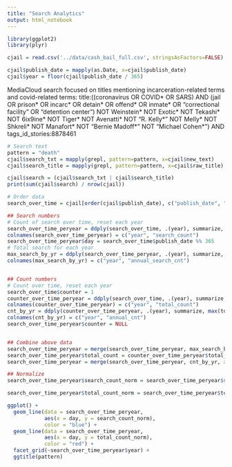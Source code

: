 ```yaml
---
title: "Search Analytics"
output: html_notebook
---
```


```r
library(ggplot2)
library(plyr)
```


```r
cjail = read.csv('../data/cash_bail_full.csv', stringsAsFactors=FALSE)
```

```r
cjail$publish_date = mapply(as.Date, x=cjail$publish_date)
cjail$year = floor(cjail$publish_date / 365)
```


MediaCloud search focused on titles mentioning incarceration-related terms and covid-related terms: title:((coronavirus OR COVID\* OR SARS) AND (jail OR prison\* OR incarc\* OR detain\* OR offend\* OR inmate\* OR "correctional facility" OR "detention center") NOT Weinstein\* NOT Exotic\* NOT Tekashi\* NOT 6ix9ine\* NOT Tiger\* NOT Avenatti\* NOT "R. Kelly\*" NOT Melly\* NOT Shkreli\* NOT Manafort\* NOT "Bernie Madoff\*" NOT "Michael Cohen\*") AND tags_id_stories:8878461

```r
# Search text
pattern = "death"
cjail$search_txt = mapply(grepl, pattern=pattern, x=cjail$new_text)
cjail$search_title = mapply(grepl, pattern=pattern, x=cjail$raw_title)

cjail$search = (cjail$search_txt | cjail$search_title)
print(sum(cjail$search) / nrow(cjail))
```


```r
# Order data
search_over_time = cjail[order(cjail$publish_date), c("publish_date", "search", "year")]

## Search numbers
# Count of search over time, reset each year
search_over_time_peryear = ddply(search_over_time, .(year), summarize, cumsum(search))
colnames(search_over_time_peryear) = c("year", "search_count")
search_over_time_peryear$day = search_over_time$publish_date %% 365
# Total search for each year
max_search_by_yr = ddply(search_over_time_peryear, .(year), summarize, max(search_count))
colnames(max_search_by_yr) = c("year", "annual_search_cnt")


## Count numbers
# Count over time, reset each year
search_over_time$counter = 1
counter_over_time_peryear = ddply(search_over_time, .(year), summarize, cumsum(counter))
colnames(counter_over_time_peryear) = c("year", "total_count")
cnt_by_yr = ddply(counter_over_time_peryear, .(year), summarize, max(total_count))
colnames(cnt_by_yr) = c("year", "annual_cnt")
search_over_time_peryear$counter = NULL


## Combine above data
search_over_time_peryear = merge(search_over_time_peryear, max_search_by_yr, all=TRUE)
search_over_time_peryear$total_count = counter_over_time_peryear$total_count
search_over_time_peryear = merge(search_over_time_peryear, cnt_by_yr, all=TRUE)

## Normalize
search_over_time_peryear$search_count_norm = search_over_time_peryear$search_count / search_over_time_peryear$annual_search_cnt

search_over_time_peryear$total_count_norm = search_over_time_peryear$total_count / search_over_time_peryear$annual_cnt
```


```r
ggplot() + 
  geom_line(data = search_over_time_peryear,
            aes(x = day, y = search_count_norm),
            color = "blue") + 
  geom_line(data = search_over_time_peryear,
            aes(x = day, y = total_count_norm), 
            color = "red") + 
  facet_grid(~search_over_time_peryear$year) + 
  ggtitle(pattern)

```

